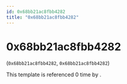 ```yaml
---
id: 0x68bb21ac8fbb4282
title: "0x68bb21ac8fbb4282"
---
```


# 0x68bb21ac8fbb4282
(`0x68bb21ac8fbb4282`, `0x68bb21ac8fbb4282`)

This template is referenced 0 time by .


